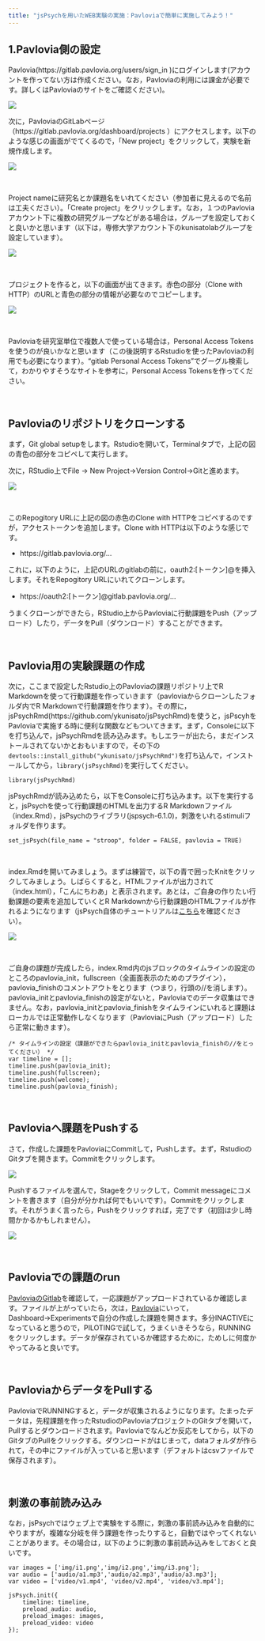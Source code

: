 ```yaml
---
title: "jsPsychを用いたWEB実験の実施：Pavloviaで簡単に実施してみよう！"
---
```


## 1.Pavlovia側の設定

Pavlovia(https://gitlab.pavlovia.org/users/sign_in )にログインします(アカウントを作ってない方は作成ください。なお，Pavloviaの利用には課金が必要です。詳しくはPavloviaのサイトをご確認ください)。

![](fig/pavlovia01.png)
<br />

次に，PavloviaのGitLabページ（https://gitlab.pavlovia.org/dashboard/projects ）にアクセスします。以下のような感じの画面がでてくるので，「New project」をクリックして，実験を新規作成します。

![](fig/pavlovia02.png)

<br />

Project nameに研究名とか課題名をいれてください（参加者に見えるので名前は工夫ください）。「Create project」をクリックします。なお，１つのPavloviaアカウント下に複数の研究グループなどがある場合は，グループを設定しておくと良いかと思います（以下は，専修大学アカウント下のkunisatolabグループを設定しています）。

![](fig/pavlovia03.png)

<br />

プロジェクトを作ると，以下の画面が出てきます。赤色の部分（Clone with HTTP）のURLと青色の部分の情報が必要なのでコピーします。


![](fig/pavlovia04.png)

<br />

Pavloviaを研究室単位で複数人で使っている場合は，Personal Access Tokensを使うのが良いかなと思います（この後説明するRstudioを使ったPavloviaの利用でも必要になります）。"gitlab Personal Access Tokens"でグーグル検索して，わかりやすそうなサイトを参考に，Personal Access Tokensを作ってください。

<br />

## Pavloviaのリポジトリをクローンする

まず，Git global setupをします。Rstudioを開いて，Terminalタブで，上記の図の青色の部分をコピペして実行します。


次に，RStudio上でFile → New Project→Version Control→Gitと進めます。

![](fig/github_gif3.gif)

<br />

このRepogitory URLに上記の図の赤色のClone with HTTPをコピペするのですが，アクセストークンを追加します。Clone with HTTPは以下のような感じです。

- https://gitlab.pavlovia.org/...

これに，以下のように，上記のURLのgitlabの前に，oauth2:[トークン]@を挿入します。それをRepogitory URLにいれてクローンします。

- https://oauth2:[トークン]@gitlab.pavlovia.org/...

うまくクローンができたら，RStudio上からPavloviaに行動課題をPush（アップロード）したり，データをPull（ダウンロード）することができます。

<br />

## Pavlovia用の実験課題の作成

次に，ここまで設定したRstudio上のPavloviaの課題リポジトリ上でR Markdownを使って行動課題を作っていきます（pavloviaからクローンしたフォルダ内でR Markdownで行動課題を作ります）。その際に，jsPsychRmd(https://github.com/ykunisato/jsPsychRmd)を使うと，jsPscyhをPavloviaで実施する時に便利な関数などもついてきます。まず，Consoleに以下を打ち込んで，jsPsychRmdを読み込みます。もしエラーが出たら，まだインストールされてないかとおもいますので，その下の```devtools::install_github("ykunisato/jsPsychRmd")```を打ち込んで，インストールしてから，```library(jsPsychRmd)```を実行してください。

```
library(jsPsychRmd)
```

jsPsychRmdが読み込めたら，以下をConsoleに打ち込みます。以下を実行すると，jsPsychを使って行動課題のHTMLを出力するR Markdownファイル（index.Rmd），jsPsychのライブラリ(jspsych-6.1.0)，刺激をいれるstimuliフォルダを作ります。

```
set_jsPsych(file_name = "stroop", folder = FALSE, pavlovia = TRUE)
```

<br />

index.Rmdを開いてみましょう。まずは練習で，以下の青で囲ったKnitをクリックしてみましょう。しばらくすると，HTMLファイルが出力されて（index.html），「こんにちわあ」と表示されます。あとは，ご自身の作りたい行動課題の要素を追加していくとR Markdownから行動課題のHTMLファイルが作れるようになります（jsPsych自体のチュートリアルは[こちら](https://kunisatolab.github.io/main/code_tips.html)を確認ください）。

![](fig/pavlovia05.png)

<br />

ご自身の課題が完成したら，index.Rmd内のjsブロックのタイムラインの設定のところのpavlovia_init，fullscreen（全画面表示のためのプラグイン），pavlovia_finishのコメントアウトをとります（つまり，行頭の//を消します）。pavlovia_initとpavlovia_finishの設定がないと，Pavloviaでのデータ収集はできません。なお，pavlovia_initとpavlovia_finishをタイムラインにいれると課題はローカルでは正常動作しなくなります（PavloviaにPush（アップロード）したら正常に動きます）。

```
/* タイムラインの設定（課題ができたらpavlovia_initとpavlovia_finishの//をとってください） */
var timeline = [];
timeline.push(pavlovia_init);
timeline.push(fullscreen);
timeline.push(welcome);
timeline.push(pavlovia_finish);
```

<br />

## Pavloviaへ課題をPushする

さて，作成した課題をPavloviaにCommitして，Pushします。まず，RstudioのGitタブを開きます。Commitをクリックします。

![](fig/pavlovia06.png)

Pushするファイルを選んで，Stageをクリックして，Commit messageにコメントを書きます（自分が分かれば何でもいいです）。Commitをクリックします。それがうまく言ったら，Pushをクリックすれば，完了です（初回は少し時間かかるかもしれません）。

![](fig/pavlovia07.png)

<br />

## Pavloviaでの課題のrun

[PavloviaのGitlab](https://gitlab.pavlovia.org/dashboard/projects)を確認して，一応課題がアップロードされているか確認します。ファイルが上がっていたら，次は，[Pavlovia](https://pavlovia.org)にいって，Dashboard→Experimentsで自分の作成した課題を開きます。多分INACTIVEになっていると思うので，PILOTINGで試して，うまくいきそうなら，RUNNINGをクリックします。データが保存されているか確認するために，ためしに何度かやってみると良いです。

<br />

## PavloviaからデータをPullする

PavloviaでRUNNINGすると，データが収集されるようになります。たまったデータは，先程課題を作ったRstudioのPavloviaプロジェクトのGitタブを開いて，Pullするとダウンロードされます。Pavloviaでなんどか反応をしてから，以下のGitタブのPullをクリックする。ダウンロードがはじまって，dataフォルダが作られて，その中にファイルが入っていると思います（デフォルトはcsvファイルで保存されます）。


<br />

## 刺激の事前読み込み

なお，jsPsychではウェブ上で実験をする際に，刺激の事前読み込みを自動的にやりますが，複雑な分岐を伴う課題を作ったりすると，自動ではやってくれないことがあります。その場合は，以下のように刺激の事前読み込みをしておくと良いです。

```
var images = ['img/i1.png','img/i2.png','img/i3.png'];
var audio = ['audio/a1.mp3','audio/a2.mp3','audio/a3.mp3'];
var video = ['video/v1.mp4', 'video/v2.mp4', 'video/v3.mp4'];

jsPsych.init({
    timeline: timeline,
    preload_audio: audio,
    preload_images: images,
    preload_video: video
});
```